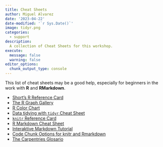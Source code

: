 ```yaml
---
title: Cheat Sheets
author: Miguel Alvarez
date: '2023-04-22'
date-modified: '`r Sys.Date()`'
image: tidyr.png
categories:
  - support
description:
  A collection of Cheat Sheets for this workshop.
execute: 
  message: false
  warning: false
editor_options: 
  chunk_output_type: console
---
```


This list of cheat sheets may be a good help, especially for beginners in the
work with **R** and **RMarkdown**.

- [Short's R Reference
  Card](https://cran.r-project.org/doc/contrib/Short-refcard.pdf)
- [The R Graph Gallery](https://r-graph-gallery.com/)
- [R Color
  Chart](https://rstudio-pubs-static.s3.amazonaws.com/3486_79191ad32cf74955b4502b8530aad627.html)
- [Data tidying with `tidyr` Cheat
  Sheet](https://posit.co/wp-content/uploads/2022/10/tidyr.pdf)
- [`knitr` Reference
  Card](https://cran.r-project.org/web/packages/knitr/vignettes/knitr-refcard.pdf)
- [R Markdown Cheat
  Sheet](https://www.rstudio.com/wp-content/uploads/2015/02/rmarkdown-cheatsheet.pdf)
- [Interaktive Markdown Tutorial](https://www.markdowntutorial.com/)
- [Code Chunk Options for knitr and Rmarkdown](https://yihui.org/knitr/options/)
- [The Carpentries Glosario](https://glosario.carpentries.org/)
